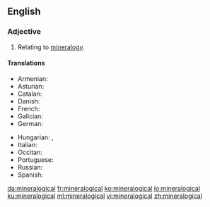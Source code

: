 ==English==
===Adjective===
{{en-adj|-}}

#Relating to [[mineralogy]].

====Translations====
{{trans-top|relating to mineralogy}}
* Armenian: {{t|hy|հանքաբանական}}
* Asturian: {{t|ast|mineralóxicu}}
* Catalan: {{t|ca|mineralògic}}
* Danish: {{t|da|mineralogisk}}
* French: {{t+|fr|minéralogique}}
* Galician: {{t|gl|mineralóxico}}
* German: {{t|de|mineralogisch}}
{{trans-mid}}
* Hungarian: {{t|hu|mineralógiai}}, {{t|hu|ásványtani}}
* Italian: {{t|it|mineralogico}}
* Occitan: {{t|oc|mineralogic}}
* Portuguese: {{t|pt|mineralógico}}
* Russian: {{t+|ru|минералоги́ческий}}
* Spanish: {{t|es|mineralógico}}
{{trans-bottom}}

[[da:mineralogical]]
[[fr:mineralogical]]
[[ko:mineralogical]]
[[io:mineralogical]]
[[ku:mineralogical]]
[[ml:mineralogical]]
[[vi:mineralogical]]
[[zh:mineralogical]]